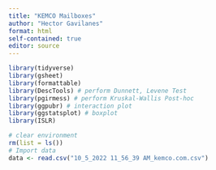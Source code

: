 ```yaml
---
title: "KEMCO Mailboxes"
author: "Hector Gavilanes"
format: html
self-contained: true
editor: source
---
```


```r
library(tidyverse)
library(gsheet)
library(formattable)
library(DescTools) # perform Dunnett, Levene Test
library(pgirmess) # perform Kruskal-Wallis Post-hoc
library(ggpubr) # interaction plot
library(ggstatsplot) # boxplot
library(ISLR)
```

```r
# clear environment
rm(list = ls())
# Import data
data <- read.csv("10_5_2022 11_56_39 AM_kemco.com.csv")
```

